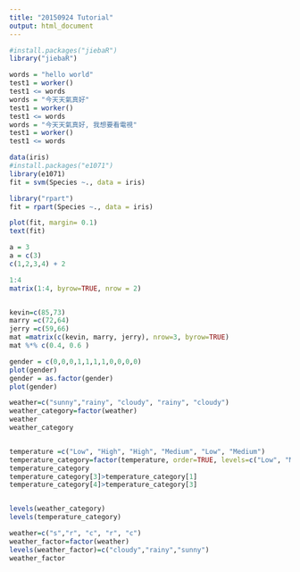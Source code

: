 ```yaml
---
title: "20150924 Tutorial"
output: html_document
---
```


```r
#install.packages("jiebaR")
library("jiebaR")

words = "hello world"
test1 = worker()
test1 <= words
words = "今天天氣真好"
test1 = worker()
test1 <= words
words = "今天天氣真好, 我想要看電視"
test1 = worker()
test1 <= words

```

```r
data(iris)
#install.packages("e1071")
library(e1071)
fit = svm(Species ~., data = iris)

library("rpart")
fit = rpart(Species ~., data = iris)

plot(fit, margin= 0.1)
text(fit)

```


```r
a = 3
a = c(3)
c(1,2,3,4) + 2

1:4
matrix(1:4, byrow=TRUE, nrow = 2)


kevin=c(85,73)
marry =c(72,64)
jerry =c(59,66)
mat =matrix(c(kevin, marry, jerry), nrow=3, byrow=TRUE)
mat %*% c(0.4, 0.6 )


```


```r
gender = c(0,0,0,1,1,1,1,0,0,0,0)
plot(gender)
gender = as.factor(gender)
plot(gender)

weather=c("sunny","rainy", "cloudy", "rainy", "cloudy")
weather_category=factor(weather)
weather
weather_category


temperature =c("Low", "High", "High", "Medium", "Low", "Medium")
temperature_category=factor(temperature, order=TRUE, levels=c("Low", "Medium", "High"))
temperature_category
temperature_category[3]>temperature_category[1]
temperature_category[4]>temperature_category[3]


levels(weather_category)
levels(temperature_category)

weather=c("s","r", "c", "r", "c")
weather_factor=factor(weather)
levels(weather_factor)=c("cloudy","rainy","sunny")
weather_factor
```